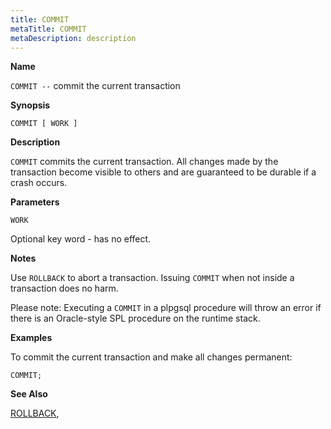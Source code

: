 ```yaml
---
title: COMMIT
metaTitle: COMMIT
metaDescription: description
---
```


**Name**

`COMMIT --` commit the current transaction

**Synopsis**

``` text
COMMIT [ WORK ]
```

**Description**

`COMMIT` commits the current transaction. All changes made by the
transaction become visible to others and are guaranteed to be durable if
a crash occurs.

**Parameters**

`WORK`

Optional key word - has no effect.

**Notes**

Use `ROLLBACK` to abort a transaction. Issuing `COMMIT` when not inside
a transaction does no harm.

Please note: Executing a `COMMIT` in a plpgsql procedure will throw an
error if there is an Oracle-style SPL procedure on the runtime stack.

**Examples**

To commit the current transaction and make all changes permanent:

``` text
COMMIT;
```

**See Also**

[ROLLBACK](rollback),
